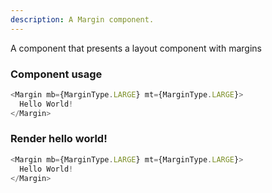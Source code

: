 ```yaml
---
description: A Margin component.
---
```



A component that presents a layout component with margins

### Component usage

```js
<Margin mb={MarginType.LARGE} mt={MarginType.LARGE}>
  Hello World!
</Margin>
```

### Render hello world!

```js live
<Margin mb={MarginType.LARGE} mt={MarginType.LARGE}>
  Hello World!
</Margin>
```
